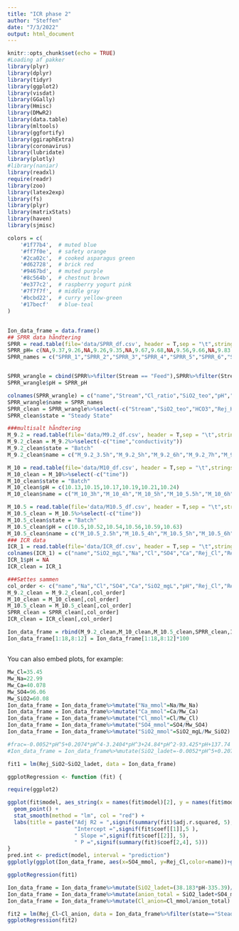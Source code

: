 ```yaml
---
title: "ICR phase 2"
author: "Steffen"
date: "7/3/2022"
output: html_document
---
```


```r
knitr::opts_chunk$set(echo = TRUE)
#Loading af pakker 
library(plyr)
library(dplyr)
library(tidyr)
library(ggplot2)
library(visdat)
library(GGally)
library(Hmisc)
library(DMwR2)
library(data.table)
library(mltools)
library(ggfortify)
library(ggiraphExtra)
library(coronavirus)
library(lubridate)
library(plotly)
#library(naniar)
library(readxl)
require(readr)
library(zoo)
library(latex2exp)
library(fs)
library(plyr)
library(matrixStats)
library(haven)
library(sjmisc)

colors = c(
    '#1f77b4',  # muted blue
    '#ff7f0e',  # safety orange
    '#2ca02c',  # cooked asparagus green
    '#d62728',  # brick red
    '#9467bd',  # muted purple
    '#8c564b',  # chestnut brown
    '#e377c2',  # raspberry yogurt pink
    '#7f7f7f',  # middle gray
    '#bcbd22',  # curry yellow-green
    '#17becf'   # blue-teal
)

```

## 



```r
Ion_data_frame = data.frame()
## SPRR data håndtering
SPRR = read.table(file='data/SPRR_df.csv', header = T,sep = "\t",stringsAsFactors = T)
SPRR_pH= c(NA,9.37,9.26,NA,9.26,9.35,NA,9.67,9.68,NA,9.56,9.66,NA,9.83,9.89,NA,9.81,9.87)
SPRR_names = c("SPRR_1","SPRR_2","SPRR_3","SPRR_4","SPRR_5","SPRR_6","SPRR_7","SPRR_8","SPRR_9","SPRR_10","SPRR_11","SPRR_12","SPRR_13","SPRR_14","SPRR_15","SPRR_16","SPRR_17","SPRR_18")


SPRR_wrangle = cbind(SPRR%>%filter(Stream == "Feed"),SPRR%>%filter(Stream == "Rejection")%>%select("Na","Ca","Cl","SO4","SiO2","HCO3"))
SPRR_wrangle$pH = SPRR_pH

colnames(SPRR_wrangle) = c("name","Stream","Cl_ratio","SiO2_teo","pH","Ca","Na","Cl","SO4","SiO2_mgL","HCO3","Rej_Na","Rej_Ca","Rej_Cl","Rej_SO4","Rej_SiO2","Rej_HCO3")
SPRR_wrangle$name = SPRR_names
SPRR_clean = SPRR_wrangle%>%select(-c("Stream","SiO2_teo","HCO3","Rej_HCO3","Cl_ratio"))
SPRR_clean$state = "Steady State"

###multisalt håndtering
M_9.2 = read.table(file='data/M9.2_df.csv', header = T,sep = "\t",stringsAsFactors = T)
M_9.2_clean = M_9.2%>%select(-c("time","conductivity"))
M_9.2_clean$state = "Batch"
M_9.2_clean$name = c("M_9.2_3.5h","M_9.2_5h","M_9.2_6h","M_9.2_7h","M_9.2_8h","M_9.2_8.7h")

M_10 = read.table(file='data/M10_df.csv', header = T,sep = "\t",stringsAsFactors = T)
M_10_clean = M_10%>%select(-c("time"))
M_10_clean$state = "Batch"
M_10_clean$pH = c(10.13,10.15,10.17,10.19,10.21,10.24)
M_10_clean$name = c("M_10_3h","M_10_4h","M_10_5h","M_10_5.5h","M_10_6h","M_10_6.5h")

M_10.5 = read.table(file='data/M10.5_df.csv', header = T,sep = "\t",stringsAsFactors = T)
M_10.5_clean = M_10.5%>%select(-c("time"))
M_10.5_clean$state = "Batch"
M_10.5_clean$pH = c(10.5,10.52,10.54,10.56,10.59,10.63)
M_10.5_clean$name = c("M_10.5_2.5h","M_10.5_4h","M_10.5_5h","M_10.5_6h","M_10.7h","M_10.5_8h")
### ICR data
ICR_1 = read.table(file='data/ICR_df.csv', header = T,sep = "\t",stringsAsFactors = T)
colnames(ICR_1) = c("name","SiO2_mgL","Na","Cl","SO4","Ca","Rej_Cl","Rej_SO4","Rej_Na","Rej_Ca","pH","Rej_SiO2","state")
ICR_1$pH = NA
ICR_clean = ICR_1

###Sættes sammen
col_order <- c("name","Na","Cl","SO4","Ca","SiO2_mgL","pH","Rej_Cl","Rej_SO4","Rej_Na","Rej_Ca","Rej_SiO2","state")
M_9.2_clean = M_9.2_clean[,col_order]
M_10_clean = M_10_clean[,col_order]
M_10.5_clean = M_10.5_clean[,col_order]
SPRR_clean = SPRR_clean[,col_order]
ICR_clean = ICR_clean[,col_order]

Ion_data_frame = rbind(M_9.2_clean,M_10_clean,M_10.5_clean,SPRR_clean,ICR_clean)
Ion_data_frame[1:18,8:12] = Ion_data_frame[1:18,8:12]*100

```

##

You can also embed plots, for example:

```r
Mw_Cl=35.45
Mw_Na=22.99
Mw_Ca=40.078
Mw_SO4=96.06
Mw_SiO2=60.08
Ion_data_frame = Ion_data_frame%>%mutate("Na_mmol"=Na/Mw_Na)
Ion_data_frame = Ion_data_frame%>%mutate("Ca_mmol"=Ca/Mw_Ca)
Ion_data_frame = Ion_data_frame%>%mutate("Cl_mmol"=Cl/Mw_Cl)
Ion_data_frame = Ion_data_frame%>%mutate("SO4_mmol"=SO4/Mw_SO4)
Ion_data_frame = Ion_data_frame%>%mutate("SiO2_mmol"=SiO2_mgL/Mw_SiO2)

```
```r

#frac=-0.0052*pH^5+0.2074*pH^4-3.2404*pH^3+24.84*pH^2-93.425*pH+137.74
#Ion_data_frame = Ion_data_frame%>%mutate(SiO2_ladet=-0.0052*pH^5+0.2074*pH^4-3.2404*pH^3+24.84*pH^2-93.425*pH+137.74)

fit1 = lm(Rej_SiO2~SiO2_ladet, data = Ion_data_frame)

ggplotRegression <- function (fit) {

require(ggplot2)

ggplot(fit$model, aes_string(x = names(fit$model)[2], y = names(fit$model)[1])) + 
  geom_point() +
  stat_smooth(method = "lm", col = "red") +
  labs(title = paste("Adj R2 = ",signif(summary(fit)$adj.r.squared, 5),
                     "Intercept =",signif(fit$coef[[1]],5 ),
                     " Slope =",signif(fit$coef[[2]], 5),
                     " P =",signif(summary(fit)$coef[2,4], 5)))
}
pred.int <- predict(model, interval = "prediction")
ggplotly(ggplot(Ion_data_frame, aes(x=SO4_mmol, y=Rej_Cl,color=name))+geom_point())

ggplotRegression(fit1)

Ion_data_frame = Ion_data_frame%>%mutate(SiO2_ladet=(38.183*pH-335.39)/100*SiO2_mmol)
Ion_data_frame = Ion_data_frame%>%mutate(anion_total = SiO2_ladet+SO4_mmol+Cl_mmol)
Ion_data_frame = Ion_data_frame%>%mutate(Cl_anion=Cl_mmol/anion_total)

fit2 = lm(Rej_Cl~Cl_anion, data = Ion_data_frame%>%filter(state=="Steady State"))
ggplotRegression(fit2)
```

